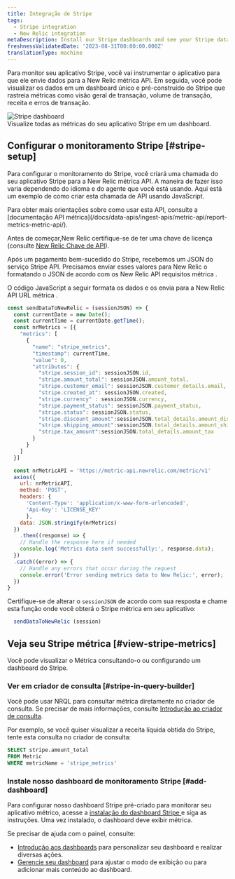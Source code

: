 ```yaml
---
title: Integração de Stripe
tags:
  - Stripe integration
  - New Relic integration
metaDescription: Install our Stripe dashboards and see your Stripe data in New Relic.
freshnessValidatedDate: '2023-08-31T00:00:00.000Z'
translationType: machine
---
```


Para monitor seu aplicativo Stripe, você vai instrumentar o aplicativo para que ele envie dados para a New Relic métrica API. Em seguida, você pode visualizar os dados em um dashboard único e pré-construído do Stripe que rastreia métricas como visão geral de transação, volume de transação, receita e erros de transação.

<img title="Stripe" alt="Stripe dashboard" src="/images/infrastructure_screenshot-stripe-dashboard.webp" />

<figcaption>
  Visualize todas as métricas do seu aplicativo Stripe em um dashboard.
</figcaption>

## Configurar o monitoramento Stripe [#stripe-setup]

Para configurar o monitoramento do Stripe, você criará uma chamada do seu aplicativo Stripe para a New Relic métrica API. A maneira de fazer isso varia dependendo do idioma e do agente que você está usando. Aqui está um exemplo de como criar esta chamada de API usando JavaScript.

<Callout variant="tip">
  Para obter mais orientações sobre como usar esta API, consulte a [documentação API métrica](/docs/data-apis/ingest-apis/metric-api/report-metrics-metric-api/).
</Callout>

Antes de começar,New Relic certifique-se de ter uma chave de licença (consulte [New Relic Chave de API](/docs/apis/intro-apis/new-relic-api-keys/)).

Após um pagamento bem-sucedido do Stripe, recebemos um JSON do serviço Stripe API. Precisamos enviar esses valores para New Relic o formatando o JSON de acordo com os New Relic API requisitos métrica .

O código JavaScript a seguir formata os dados e os envia para a New Relic API URL métrica .

```javascript
const sendDataToNewRelic = (sessionJSON) => {
  const currentDate = new Date();
  const currentTime = currentDate.getTime();
  const nrMetrics = [{
    "metrics": [
      {
        "name": "stripe_metrics",
        "timestamp": currentTime,
        "value": 0,
        "attributes": {
          "stripe.session_id": sessionJSON.id,
          "stripe.amount_total": sessionJSON.amount_total,
          "stripe.customer_email": sessionJSON.customer_details.email,
          "stripe.created_at": sessionJSON.created,
          "stripe.currency" : sessionJSON.currency,
          "stripe.payment_status": sessionJSON.payment_status,
          "stripe.status": sessionJSON.status,
          "stripe.discount_amount":sessionJSON.total_details.amount_discount,
          "stripe.shipping_amount":sessionJSON.total_details.amount_shipping,
          "stripe.tax_amount":sessionJSON.total_details.amount_tax
        }
      }
    ]
  }]

  const nrMetricAPI = 'https://metric-api.newrelic.com/metric/v1'
  axios({
    url: nrMetricAPI,
    method: 'POST',
    headers: {
      'Content-Type': 'application/x-www-form-urlencoded',
      'Api-Key': 'LICENSE_KEY'
      },
    data: JSON.stringify(nrMetrics)
  })
    .then((response) => {
    // Handle the response here if needed
    console.log('Metrics data sent successfully:', response.data);
  })
  .catch((error) => {
    // Handle any errors that occur during the request
    console.error('Error sending metrics data to New Relic:', error);
  })
}

```

Certifique-se de alterar o `sessionJSON` de acordo com sua resposta e chame esta função onde você obterá o Stripe métrica em seu aplicativo:

```javascript
  sendDataToNewRelic (session)
```

## Veja seu Stripe métrica [#view-stripe-metrics]

Você pode visualizar o Métrica consultando-o ou configurando um dashboard do Stripe.

### Ver em criador de consulta [#stripe-in-query-builder]

Você pode usar NRQL para consultar métrica diretamente no criador de consulta. Se precisar de mais informações, consulte [Introdução ao criador de consulta](/docs/query-your-data/explore-query-data/query-builder/introduction-query-builder).

Por exemplo, se você quiser visualizar a receita líquida obtida do Stripe, tente esta consulta no criador de consulta:

```sql
SELECT stripe.amount_total 
FROM Metric 
WHERE metricName = 'stripe_metrics'
```

### Instale nosso dashboard de monitoramento Stripe [#add-dashboard]

Para configurar nosso dashboard Stripe pré-criado para monitorar seu aplicativo métrico, acesse a [instalação do dashboard Stripe ](https://onenr.io/0BQrXaNgnRZ)e siga as instruções. Uma vez instalado, o dashboard deve exibir métrica.

Se precisar de ajuda com o painel, consulte:

* [Introdução aos dashboards](/docs/query-your-data/explore-query-data/dashboards/introduction-dashboards) para personalizar seu dashboard e realizar diversas ações.
* [Gerencie seu dashboard](/docs/query-your-data/explore-query-data/dashboards/manage-your-dashboard) para ajustar o <InlinePopover type="dashboards" />modo de exibição ou para adicionar mais conteúdo ao dashboard.